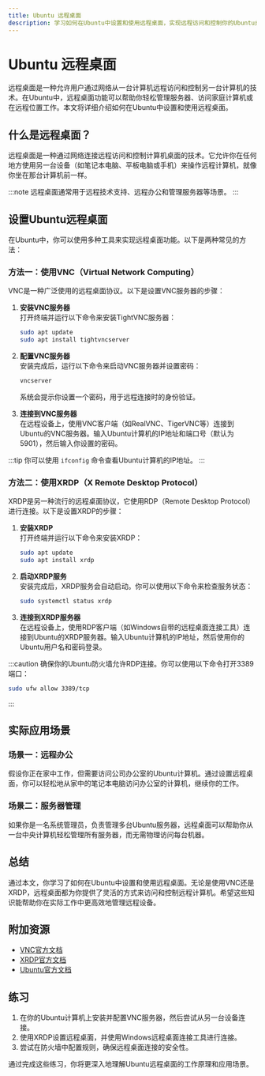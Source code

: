 ```yaml
---
title: Ubuntu 远程桌面
description: 学习如何在Ubuntu中设置和使用远程桌面，实现远程访问和控制你的Ubuntu桌面环境。
---
```


# Ubuntu 远程桌面

远程桌面是一种允许用户通过网络从一台计算机远程访问和控制另一台计算机的技术。在Ubuntu中，远程桌面功能可以帮助你轻松管理服务器、访问家庭计算机或在远程位置工作。本文将详细介绍如何在Ubuntu中设置和使用远程桌面。

## 什么是远程桌面？

远程桌面是一种通过网络连接远程访问和控制计算机桌面的技术。它允许你在任何地方使用另一台设备（如笔记本电脑、平板电脑或手机）来操作远程计算机，就像你坐在那台计算机前一样。

:::note
远程桌面通常用于远程技术支持、远程办公和管理服务器等场景。
:::

## 设置Ubuntu远程桌面

在Ubuntu中，你可以使用多种工具来实现远程桌面功能。以下是两种常见的方法：

### 方法一：使用VNC（Virtual Network Computing）

VNC是一种广泛使用的远程桌面协议。以下是设置VNC服务器的步骤：

1. **安装VNC服务器**  
   打开终端并运行以下命令来安装TightVNC服务器：

   ```bash
   sudo apt update
   sudo apt install tightvncserver
   ```

2. **配置VNC服务器**  
   安装完成后，运行以下命令来启动VNC服务器并设置密码：

   ```bash
   vncserver
   ```

   系统会提示你设置一个密码，用于远程连接时的身份验证。

3. **连接到VNC服务器**  
   在远程设备上，使用VNC客户端（如RealVNC、TigerVNC等）连接到Ubuntu的VNC服务器。输入Ubuntu计算机的IP地址和端口号（默认为5901），然后输入你设置的密码。

:::tip
你可以使用 `ifconfig` 命令查看Ubuntu计算机的IP地址。
:::

### 方法二：使用XRDP（X Remote Desktop Protocol）

XRDP是另一种流行的远程桌面协议，它使用RDP（Remote Desktop Protocol）进行连接。以下是设置XRDP的步骤：

1. **安装XRDP**  
   打开终端并运行以下命令来安装XRDP：

   ```bash
   sudo apt update
   sudo apt install xrdp
   ```

2. **启动XRDP服务**  
   安装完成后，XRDP服务会自动启动。你可以使用以下命令来检查服务状态：

   ```bash
   sudo systemctl status xrdp
   ```

3. **连接到XRDP服务器**  
   在远程设备上，使用RDP客户端（如Windows自带的远程桌面连接工具）连接到Ubuntu的XRDP服务器。输入Ubuntu计算机的IP地址，然后使用你的Ubuntu用户名和密码登录。

:::caution
确保你的Ubuntu防火墙允许RDP连接。你可以使用以下命令打开3389端口：

```bash
sudo ufw allow 3389/tcp
```
:::

## 实际应用场景

### 场景一：远程办公

假设你正在家中工作，但需要访问公司办公室的Ubuntu计算机。通过设置远程桌面，你可以轻松地从家中的笔记本电脑访问办公室的计算机，继续你的工作。

### 场景二：服务器管理

如果你是一名系统管理员，负责管理多台Ubuntu服务器，远程桌面可以帮助你从一台中央计算机轻松管理所有服务器，而无需物理访问每台机器。

## 总结

通过本文，你学习了如何在Ubuntu中设置和使用远程桌面。无论是使用VNC还是XRDP，远程桌面都为你提供了灵活的方式来访问和控制远程计算机。希望这些知识能帮助你在实际工作中更高效地管理远程设备。

## 附加资源

- [VNC官方文档](https://www.realvnc.com/en/connect/docs/)
- [XRDP官方文档](http://www.xrdp.org/)
- [Ubuntu官方文档](https://ubuntu.com/server/docs)

## 练习

1. 在你的Ubuntu计算机上安装并配置VNC服务器，然后尝试从另一台设备连接。
2. 使用XRDP设置远程桌面，并使用Windows远程桌面连接工具进行连接。
3. 尝试在防火墙中配置规则，确保远程桌面连接的安全性。

通过完成这些练习，你将更深入地理解Ubuntu远程桌面的工作原理和应用场景。